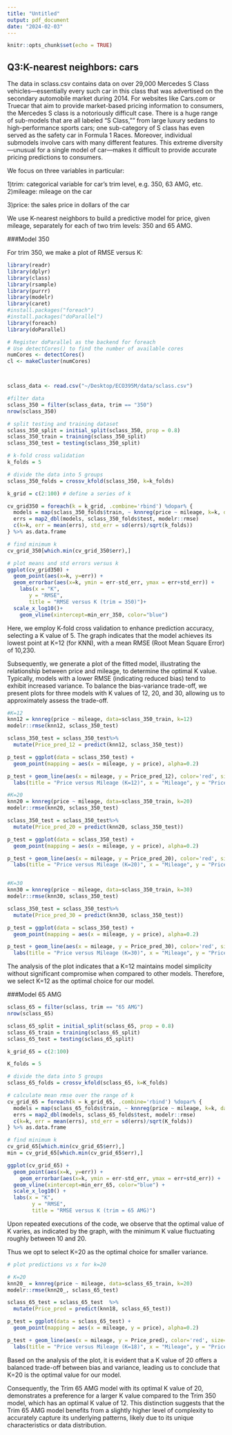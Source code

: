 ```yaml
---
title: "Untitled"
output: pdf_document
date: "2024-02-03"
---
```


```r
knitr::opts_chunk$set(echo = TRUE)
```

## Q3:K-nearest neighbors: cars


The data in sclass.csv contains data on over 29,000 Mercedes S Class vehicles---essentially every such car in this class that was advertised on the secondary automobile market during 2014. For websites like Cars.com or Truecar that aim to provide market-based pricing information to consumers, the Mercedes S class is a notoriously difficult case. There is a huge range of sub-models that are all labeled "S Class,"" from large luxury sedans to high-performance sports cars; one sub-category of S class has even served as the safety car in Formula 1 Races. Moreover, individual submodels involve cars with many different features. This extreme diversity---unusual for a single model of car---makes it difficult to provide accurate pricing predictions to consumers.


We focus on three variables in particular:

1)trim: categorical variable for car's trim level, e.g. 350, 63 AMG, etc. 
2)mileage: mileage on the car

3)price: the sales price in dollars of the car

We use K-nearest neighbors to build a predictive model for price, given mileage, separately for each of two trim levels: 350 and 65 AMG.

###Model 350

For trim 350, we make a plot of RMSE versus K:

```r
library(readr)
library(dplyr)
library(class)
library(rsample)
library(purrr) 
library(modelr) 
library(caret) 
#install.packages("foreach")
#install.packages("doParallel")
library(foreach)
library(doParallel)

# Register doParallel as the backend for foreach
# Use detectCores() to find the number of available cores
numCores <- detectCores()
cl <- makeCluster(numCores)



sclass_data <- read.csv("~/Desktop/ECO395M/data/sclass.csv")

#filter data
sclass_350 = filter(sclass_data, trim == "350")
nrow(sclass_350)

# split testing and training dataset
sclass_350_split = initial_split(sclass_350, prop = 0.8)
sclass_350_train = training(sclass_350_split)
sclass_350_test = testing(sclass_350_split)

# k-fold cross validation
k_folds = 5

# divide the data into 5 groups
sclass_350_folds = crossv_kfold(sclass_350, k=k_folds)

k_grid = c(2:100) # define a series of k

cv_grid350 = foreach(k = k_grid, .combine='rbind') %dopar% {
  models = map(sclass_350_folds$train, ~ knnreg(price ~ mileage, k=k, data = ., use.all=FALSE))
  errs = map2_dbl(models, sclass_350_folds$test, modelr::rmse)
  c(k=k, err = mean(errs), std_err = sd(errs)/sqrt(k_folds)) 
} %>% as.data.frame

# find minimum k
cv_grid_350[which.min(cv_grid_350$err),]

# plot means and std errors versus k
ggplot(cv_grid350) + 
  geom_point(aes(x=k, y=err)) + 
  geom_errorbar(aes(x=k, ymin = err-std_err, ymax = err+std_err)) + 
    labs(x = "K",
       y = "RMSE", 
       title = "RMSE versus K (trim = 350)")+
  scale_x_log10()+
    geom_vline(xintercept=min_err_350, color="blue")

```

Here, we employ K-fold cross validation to enhance prediction accuracy, selecting a K value of 5. The graph indicates that the model achieves its lowest point at K=12 (for KNN), with a mean RMSE (Root Mean Square Error) of 10,230.

Subsequently, we generate a plot of the fitted model, illustrating the relationship between price and mileage, to determine the optimal K value. Typically, models with a lower RMSE (indicating reduced bias) tend to exhibit increased variance. To balance the bias-variance trade-off, we present plots for three models with K values of 12, 20, and 30, allowing us to approximately assess the trade-off.


```r

#K=12
knn12 = knnreg(price ~ mileage, data=sclass_350_train, k=12)
modelr::rmse(knn12, sclass_350_test)

sclass_350_test = sclass_350_test%>%
  mutate(Price_pred_12 = predict(knn12, sclass_350_test))

p_test = ggplot(data = sclass_350_test) + 
  geom_point(mapping = aes(x = mileage, y = price), alpha=0.2)

p_test + geom_line(aes(x = mileage, y = Price_pred_12), color='red', size=1.5)+
  labs(title = "Price versus Mileage (K=12)", x = "Mileage", y = "Price")

#K=20
knn20 = knnreg(price ~ mileage, data=sclass_350_train, k=20)
modelr::rmse(knn20, sclass_350_test)

sclass_350_test = sclass_350_test%>%
  mutate(Price_pred_20 = predict(knn20, sclass_350_test))

p_test = ggplot(data = sclass_350_test) + 
  geom_point(mapping = aes(x = mileage, y = price), alpha=0.2)

p_test + geom_line(aes(x = mileage, y = Price_pred_20), color='red', size=1.5)+
  labs(title = "Price versus Mileage (K=20)", x = "Mileage", y = "Price")


#K=30
knn30 = knnreg(price ~ mileage, data=sclass_350_train, k=30)
modelr::rmse(knn30, sclass_350_test)

sclass_350_test = sclass_350_test%>%
  mutate(Price_pred_30 = predict(knn30, sclass_350_test))

p_test = ggplot(data = sclass_350_test) + 
  geom_point(mapping = aes(x = mileage, y = price), alpha=0.2)

p_test + geom_line(aes(x = mileage, y = Price_pred_30), color='red', size=1.5)+
  labs(title = "Price versus Mileage (K=30)", x = "Mileage", y = "Price")


```

The analysis of the plot indicates that a K=12 maintains model simplicity without significant compromise when compared to other models. Therefore, we select K=12 as the optimal choice for our model.

###Model 65 AMG

```r

sclass_65 = filter(sclass, trim == "65 AMG")
nrow(sclass_65)

sclass_65_split = initial_split(sclass_65, prop = 0.8)
sclass_65_train = training(sclass_65_split)
sclass_65_test = testing(sclass_65_split)

k_grid_65 = c(2:100)

K_folds = 5

# divide the data into 5 groups
sclass_65_folds = crossv_kfold(sclass_65, k=K_folds)

# calculate mean rmse over the range of k
cv_grid_65 = foreach(k = k_grid_65, .combine='rbind') %dopar% {
  models = map(sclass_65_folds$train, ~ knnreg(price ~ mileage, k=k, data = ., use.all=FALSE))
  errs = map2_dbl(models, sclass_65_folds$test, modelr::rmse)
  c(k=k, err = mean(errs), std_err = sd(errs)/sqrt(K_folds))
} %>% as.data.frame

# find minimum k
cv_grid_65[which.min(cv_grid_65$err),]
min = cv_grid_65[which.min(cv_grid_65$err),]

ggplot(cv_grid_65) + 
  geom_point(aes(x=k, y=err)) +
    geom_errorbar(aes(x=k, ymin = err-std_err, ymax = err+std_err)) + 
  geom_vline(xintercept=min_err_65, color="blue") +
  scale_x_log10() + 
  labs(x = "K",
        y = "RMSE", 
        title = "RMSE versus K (trim = 65 AMG)")

```

Upon repeated executions of the code, we observe that the optimal value of K varies, as indicated by the graph, with the minimum K value fluctuating roughly between 10 and 20. 

Thus we opt to select K=20 as the optimal choice for smaller variance. 

```r

# plot predictions vs x for k=20

# K=20
knn20_ = knnreg(price ~ mileage, data=sclass_65_train, k=20)
modelr::rmse(knn20_, sclass_65_test)

sclass_65_test = sclass_65_test  %>%
  mutate(Price_pred = predict(knn18, sclass_65_test))

p_test = ggplot(data = sclass_65_test) + 
  geom_point(mapping = aes(x = mileage, y = price), alpha=0.2)

p_test + geom_line(aes(x = mileage, y = Price_pred), color='red', size=1.5)+
  labs(title = "Price versus Mileage (K=18)", x = "Mileage", y = "Price")


```



Based on the analysis of the plot, it is evident that a K value of 20 offers a balanced trade-off between bias and variance, leading us to conclude that K=20 is the optimal value for our model.

Consequently, the Trim 65 AMG model with its optimal K value of 20, demonstrates a preference for a larger K value compared to the Trim 350 model, which has an optimal K value of 12. This distinction suggests that the Trim 65 AMG model benefits from a slightly higher level of complexity to accurately capture its underlying patterns, likely due to its unique characteristics or data distribution.

